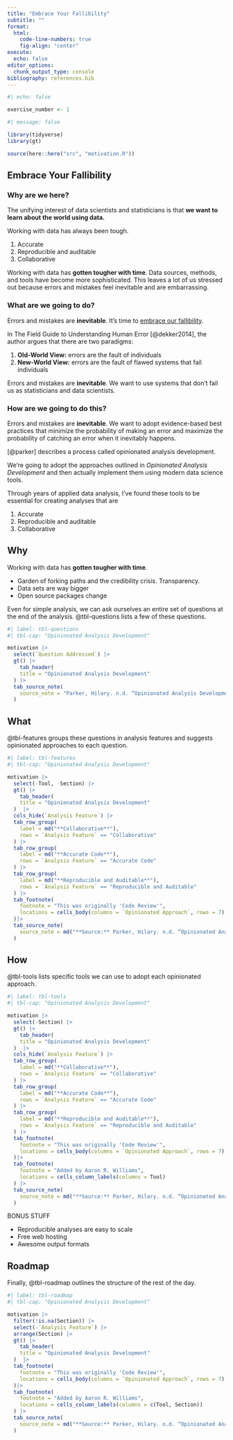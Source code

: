 ```yaml
---
title: "Embrace Your Fallibility"
subtitle: "" 
format: 
  html: 
    code-line-numbers: true
    fig-align: "center"
execute: 
  echo: false
editor_options: 
  chunk_output_type: console
bibliography: references.bib
---
```


```r
#| echo: false

exercise_number <- 1

```

```r
#| message: false

library(tidyverse)
library(gt)

source(here::here("src", "motivation.R"))

```

## Embrace Your Fallibility

### Why are we here?

The unifying interest of data scientists and statisticians is that **we want to learn about the world using data.**

Working with data has always been tough.

1.  Accurate
2.  Reproducible and auditable
3.  Collaborative

Working with data has **gotten tougher with time**. Data sources, methods, and tools have become more sophisticated. This leaves a lot of us stressed out because errors and mistakes feel inevitable and are embarrassing.

### What are we going to do?

Errors and mistakes are **inevitable**. It's time to [embrace our fallibility](https://www.nickeubank.com/wp-content/uploads/2016/06/Eubank_EmbraceYourFallibility.pdf).

In The Field Guide to Understanding Human Error [@dekker2014], the author argues that there are two paradigms:

1.  **Old-World View:** errors are the fault of individuals
2.  **New-World View:** errors are the fault of flawed systems that fail individuals

Errors and mistakes are **inevitable**. We want to use systems that don't fail us as statisticians and data scientists.

### How are we going to do this?

Errors and mistakes are **inevitable**. We want to adopt evidence-based best practices that minimize the probability of making an error and maximize the probability of catching an error when it inevitably happens.

[@parker] describes a process called opinionated analysis development.

We're going to adopt the approaches outlined in *Opinionated Analysis Development* and then actually implement them using modern data science tools.

Through years of applied data analysis, I've found these tools to be essential for creating analyses that are

1.  Accurate
2.  Reproducible and auditable
3.  Collaborative

## Why

Working with data has **gotten tougher with time**.

- Garden of forking paths and the credibility crisis. Transparency. 
- Data sets are way bigger
- Open source packages change



Even for simple analysis, we can ask ourselves an entire set of questions at the end of the analysis. @tbl-questions lists a few of these questions. 

```r
#| label: tbl-questions
#| tbl-cap: "Opinionated Analysis Development"

motivation |>
  select(`Question Addressed`) |>
  gt() |>
    tab_header(
    title = "Opinionated Analysis Development"
  ) |>
  tab_source_note(
    source_note = "Parker, Hilary. n.d. “Opinionated Analysis Development.” https://doi.org/10.7287/peerj.preprints.3210v1."
  )

```

## What

@tbl-features groups these questions in analysis features and suggests opinionated approaches to each question.

```r
#| label: tbl-features
#| tbl-cap: "Opinionated Analysis Development"

motivation |>
  select(-Tool, -Section) |>
  gt() |>
    tab_header(
    title = "Opinionated Analysis Development"
  )  |>
  cols_hide(`Analysis Feature`) |>
  tab_row_group(
    label = md("**Collaborative**"),
    rows = `Analysis Feature` == "Collaborative"
  ) |>  
  tab_row_group(
    label = md("**Accurate Code**"),
    rows = `Analysis Feature` == "Accurate Code"
  ) |>  
  tab_row_group(
    label = md("**Reproducible and Auditable**"),
    rows = `Analysis Feature` == "Reproducible and Auditable"
  ) |>
  tab_footnote(
    footnote = "This was originally 'Code Review'",
    locations = cells_body(columns = `Opinionated Approach`, rows = 7)
  )|>
  tab_source_note(
    source_note = md("**Source:** Parker, Hilary. n.d. “Opinionated Analysis Development.” https://doi.org/10.7287/peerj.preprints.3210v1.")
  )

```

## How

@tbl-tools lists specific tools we can use to adopt each opinionated approach. 

```r
#| label: tbl-tools
#| tbl-cap: "Opinionated Analysis Development"

motivation |>
  select(-Section) |>
  gt() |>
    tab_header(
    title = "Opinionated Analysis Development"
  )  |>
  cols_hide(`Analysis Feature`) |>
  tab_row_group(
    label = md("**Collaborative**"),
    rows = `Analysis Feature` == "Collaborative"
  ) |>  
  tab_row_group(
    label = md("**Accurate Code**"),
    rows = `Analysis Feature` == "Accurate Code"
  ) |>  
  tab_row_group(
    label = md("**Reproducible and Auditable**"),
    rows = `Analysis Feature` == "Reproducible and Auditable"
  ) |>
  tab_footnote(
    footnote = "This was originally 'Code Review'",
    locations = cells_body(columns = `Opinionated Approach`, rows = 7)
  )|>
  tab_footnote(
    footnote = "Added by Aaron R. Williams",
    locations = cells_column_labels(columns = Tool)
  ) |>  
  tab_source_note(
    source_note = md("**Source:** Parker, Hilary. n.d. “Opinionated Analysis Development.” https://doi.org/10.7287/peerj.preprints.3210v1.")
  )

```

BONUS STUFF

- Reproducible analyses are easy to scale
- Free web hosting
- Awesome output formats






## Roadmap

Finally, @tbl-roadmap outlines the structure of the rest of the day. 

```r
#| label: tbl-roadmap
#| tbl-cap: "Opinionated Analysis Development"

motivation |>
  filter(!is.na(Section)) |>
  select(-`Analysis Feature`) |>
  arrange(Section) |>
  gt() |>
    tab_header(
    title = "Opinionated Analysis Development"
  )  |>
  tab_footnote(
    footnote = "This was originally 'Code Review'",
    locations = cells_body(columns = `Opinionated Approach`, rows = 7)
  )|>
  tab_footnote(
    footnote = "Added by Aaron R. Williams",
    locations = cells_column_labels(columns = c(Tool, Section))
  ) |>  
  tab_source_note(
    source_note = md("**Source:** Parker, Hilary. n.d. “Opinionated Analysis Development.” https://doi.org/10.7287/peerj.preprints.3210v1.")
  )

```

